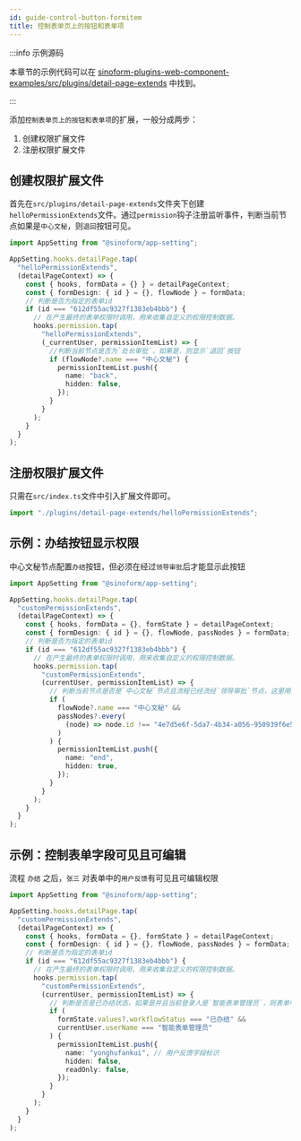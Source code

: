 ```yaml
---
id: guide-control-button-formitem
title: 控制表单页上的按钮和表单项
---
```


:::info 示例源码

本章节的示例代码可以在 [sinoform-plugins-web-component-examples/src/plugins/detail-page-extends](https://gitee.com/sinoui/sinoform-plugins-web-component-examples/tree/master/src/plugins/detail-page-extends) 中找到。

:::

添加`控制表单页上的按钮和表单项`的扩展，一般分成两步：

1. 创建权限扩展文件
2. 注册权限扩展文件

## 创建权限扩展文件

首先在`src/plugins/detail-page-extends`文件夹下创建`helloPermissionExtends`文件。通过`permission`钩子注册监听事件，判断当前节点如果是`中心文秘`，则`退回`按钮可见。

```ts title="src/plugins/detail-page-extends/helloPermission.ts"
import AppSetting from "@sinoform/app-setting";

AppSetting.hooks.detailPage.tap(
  "helloPermissionExtends",
  (detailPageContext) => {
    const { hooks, formData = {} } = detailPageContext;
    const { formDesign: { id } = {}, flowNode } = formData;
    // 判断是否为指定的表单id
    if (id === "612df55ac9327f1383eb4bbb") {
      // 在产生最终的表单权限时调用，用来收集自定义的权限控制数据。
      hooks.permission.tap(
        "helloPermissionExtends",
        (_currentUser, permissionItemList) => {
          //判断当前节点是否为`处长审批`，如果是，则显示`退回`按钮
          if (flowNode?.name === "中心文秘") {
            permissionItemList.push({
              name: "back",
              hidden: false,
            });
          }
        }
      );
    }
  }
);
```

## 注册权限扩展文件

只需在`src/index.ts`文件中引入扩展文件即可。

```ts title="src/index.ts"
import "./plugins/detail-page-extends/helloPermissionExtends";
```

## 示例：办结按钮显示权限

中心文秘节点配置`办结`按钮，但必须在经过`领导审批`后才能显示此按钮

```ts title="src/plugins/detail-page-extends/customPermissionExtends.ts"
import AppSetting from "@sinoform/app-setting";

AppSetting.hooks.detailPage.tap(
  "customPermissionExtends",
  (detailPageContext) => {
    const { hooks, formData = {}, formState } = detailPageContext;
    const { formDesign: { id } = {}, flowNode, passNodes } = formData;
    // 判断是否为指定的表单id
    if (id === "612df55ac9327f1383eb4bbb") {
      // 在产生最终的表单权限时调用，用来收集自定义的权限控制数据。
      hooks.permission.tap(
        "customPermissionExtends",
        (currentUser, permissionItemList) => {
          // 判断当前节点是否是`中心文秘`节点且流程已经流经`领导审批`节点，这里用到了节点id,由于每个节点的id都不一致，因此如果使用节点id的话，此权限判定只能对绑定的表单起作用。如果此逻辑为共用，建议使用节点名称匹配，即`node.name !== '领导审批'`
          if (
            flowNode?.name === "中心文秘" &&
            passNodes?.every(
              (node) => node.id !== "4e7d5e6f-5da7-4b34-a056-950939f6e557"
            )
          ) {
            permissionItemList.push({
              name: "end",
              hidden: true,
            });
          }
        }
      );
    }
  }
);
```

## 示例：控制表单字段可见且可编辑

流程 `办结` 之后，`张三` 对表单中的`用户反馈`有可见且可编辑权限

```ts title="customPermissionExtends.ts"
import AppSetting from "@sinoform/app-setting";

AppSetting.hooks.detailPage.tap(
  "customPermissionExtends",
  (detailPageContext) => {
    const { hooks, formData = {}, formState } = detailPageContext;
    const { formDesign: { id } = {}, flowNode, passNodes } = formData;
    // 判断是否为指定的表单id
    if (id === "612df55ac9327f1383eb4bbb") {
      // 在产生最终的表单权限时调用，用来收集自定义的权限控制数据。
      hooks.permission.tap(
        "customPermissionExtends",
        (currentUser, permissionItemList) => {
          // 判断是否是已办结状态，如果是并且当前登录人是`智能表单管理员`，则表单中的用户反馈字段可见
          if (
            formState.values?.workflowStatus === "已办结" &&
            currentUser.userName === "智能表单管理员"
          ) {
            permissionItemList.push({
              name: "yonghufankui", // 用户反馈字段标识
              hidden: false,
              readOnly: false,
            });
          }
        }
      );
    }
  }
);
```

